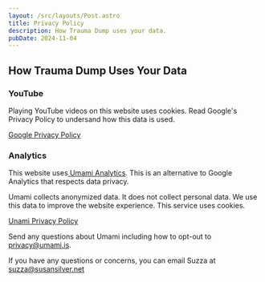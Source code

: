 ```yaml
---
layout: /src/layouts/Post.astro
title: Privacy Policy
description: How Trauma Dump uses your data.
pubDate: 2024-11-04
---
```


<h2>How Trauma Dump Uses Your Data</h2>

<h3>YouTube</h3>

Playing YouTube videos on this website uses cookies. Read Google's Privacy Policy to undersand how this data is used.

<a href="https://policies.google.com/privacy?sjid=17179002326809397653-NC">
  Google Privacy Policy
</a>

<h3>Analytics</h3>

This website uses[ Umami Analytics](https://umami.is/). This is an alternative to Google Analytics that respects data privacy.

Umami collects anonymized data. It does not collect personal data. We use this data to improve the website experience. This service uses cookies.

<a href="https://umami.is/privacy">Unami Privacy Policy</a>

Send any questions about Umami including how to opt-out to [privacy@umami.is](mailto:privacy@umami.is).

If you have any questions or concerns, you can email Suzza at [suzza@susansilver.net](mailto:suzza@susansilver.net)
